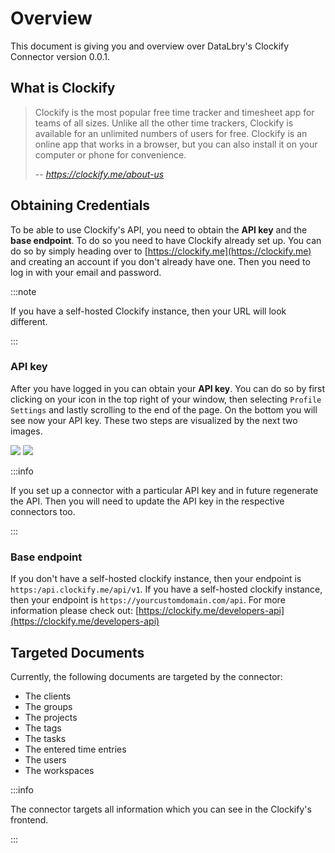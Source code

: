 # Overview

This document is giving you and overview over DataLbry's Clockify Connector version 0.0.1.

## What is Clockify

> Clockify is the most popular free time tracker and timesheet app for teams of all sizes. Unlike all the other time
> trackers, Clockify is available for an unlimited numbers of users for free. Clockify is an online app that works in a
> browser, but you can also install it on your computer or phone for convenience.
>
> -- <cite>https://clockify.me/about-us</cite>

## Obtaining Credentials

To be able to use Clockify's API, you need to obtain the **API key** and the **base endpoint**. To do so you need to
have Clockify already set up. You can do so by simply heading over to [https://clockify.me](https://clockify.me) and
creating an account if you don't already have one. Then you need to log in with your email and password.

:::note

If you have a self-hosted Clockify instance, then your URL will look different.

:::

### API key

After you have logged in you can obtain your **API key**. You can do so by first clicking on your icon in the top
right of your window, then selecting `Profile Settings` and lastly scrolling to the end of the page. On the bottom
you will see now your API key. These two steps are visualized by the next two images.

![](img/api_key_1.png)
![](img/api_key_2.png)

:::info

If you set up a connector with a particular API key and in future regenerate the API. Then you will need to update
the API key in the respective connectors too.

:::

### Base endpoint

If you don't have a self-hosted clockify instance, then your endpoint is `https:/api.clockify.me/api/v1`.
If you have a self-hosted clockify instance, then your endpoint is `https://yourcustomdomain.com/api`.
For more information please check out: [https://clockify.me/developers-api](https://clockify.me/developers-api)

## Targeted Documents


Currently, the following documents are targeted by the connector:

- The clients
- The groups
- The projects
- The tags
- The tasks
- The entered time entries
- The users
- The workspaces

:::info

The connector targets all information which you can see in the Clockify's frontend.

:::
